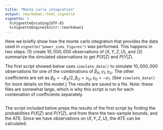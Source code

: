```yaml
---
title: "Monte carlo integration"
output: rmarkdown::html_vignette
vignette: >
  %\VignetteEncoding{UTF-8}
  %\VignetteEngine{knitr::rmarkdown}
---
```


Here we briefly show how the monte carlo integration that provides the data used in `vignette("power_sims_figures")` was performed. This happens in two steps: (1) create $10,000,000$ observations of $(X,Y,Z,U)$, and (2) summarize the simulated observations to get $P(X|Z)$ and $P(Y|Z)$. 

The first script showed below uses `simulate_data()` to simulate $10,000,000$ observations for one of the combinations of $\beta_X, \gamma_1, \gamma_U$. The other coefficients are set as $\beta_0 = -\beta_X / 2, \beta_U = \gamma_U, \gamma_0 = -\gamma_1$. (See `simulate_data()` for more details on the model.) The results are saved to a file. Note: these files are somewhat large, which is why this script is run for each combination of coefficients separately. 

```r
```

The script included below preps the results of the first script by finding the probabilities $P(X|Z)$ and $P(Y|Z)$, and from there the two-sample bounds, and the ATE. Since we have observations on $(X,Y,Z,U)$, the ATE can be calculated. 

```r
```
